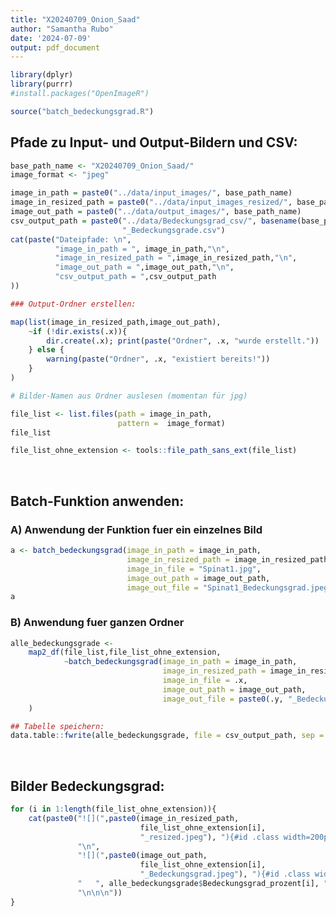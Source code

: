 ```yaml
---
title: "X20240709_Onion_Saad"
author: "Samantha Rubo"
date: '2024-07-09'
output: pdf_document
---
```


```r
library(dplyr)
library(purrr)
#install.packages("OpenImageR")
```

```r
source("batch_bedeckungsgrad.R")
```


## Pfade zu Input- und Output-Bildern und CSV:
```r
base_path_name <- "X20240709_Onion_Saad/"
image_format <- "jpeg"
```

```r
image_in_path = paste0("../data/input_images/", base_path_name)
image_in_resized_path = paste0("../data/input_images_resized/", base_path_name)
image_out_path = paste0("../data/output_images/", base_path_name)
csv_output_path = paste0("../data/Bedeckungsgrad_csv/", basename(base_path_name), 
                         "_Bedeckungsgrade.csv")
cat(paste("Dateipfade: \n",
          "image_in_path = ", image_in_path,"\n",
          "image_in_resized_path = ",image_in_resized_path,"\n",
          "image_out_path = ",image_out_path,"\n",
          "csv_output_path = ",csv_output_path
))
```

```r
### Output-Ordner erstellen: 

map(list(image_in_resized_path,image_out_path),
    ~if (!dir.exists(.x)){
        dir.create(.x); print(paste("Ordner", .x, "wurde erstellt."))
    } else {
        warning(paste("Ordner", .x, "existiert bereits!"))
    }
)
```

```r
# Bilder-Namen aus Ordner auslesen (momentan für jpg)

file_list <- list.files(path = image_in_path, 
                        pattern =  image_format)
file_list

file_list_ohne_extension <- tools::file_path_sans_ext(file_list)
```
\

## Batch-Funktion anwenden:

### A) Anwendung der Funktion fuer ein einzelnes Bild
```r
a <- batch_bedeckungsgrad(image_in_path = image_in_path,
                          image_in_resized_path = image_in_resized_path,
                          image_in_file = "Spinat1.jpg", 
                          image_out_path = image_out_path,
                          image_out_file = "Spinat1_Bedeckungsgrad.jpeg")
a
```

### B) Anwendung fuer ganzen Ordner
```r
alle_bedeckungsgrade <- 
    map2_df(file_list,file_list_ohne_extension,
            ~batch_bedeckungsgrad(image_in_path = image_in_path,
                                  image_in_resized_path = image_in_resized_path,
                                  image_in_file = .x, 
                                  image_out_path = image_out_path,
                                  image_out_file = paste0(.y, "_Bedeckungsgrad.jpeg"))
    )
```

```r
## Tabelle speichern:
data.table::fwrite(alle_bedeckungsgrade, file = csv_output_path, sep = ";")
```

\

## Bilder Bedeckungsgrad:
```r
for (i in 1:length(file_list_ohne_extension)){
    cat(paste0("![](",paste0(image_in_resized_path,
                             file_list_ohne_extension[i],
                             "_resized.jpeg"), "){#id .class width=200px}", 
               "\n",
               "![](",paste0(image_out_path,
                             file_list_ohne_extension[i],
                             "_Bedeckungsgrad.jpeg"), "){#id .class width=200px}",
               "   ", alle_bedeckungsgrade$Bedeckungsgrad_prozent[i], "%",
               "\n\n\n"))
}
```


